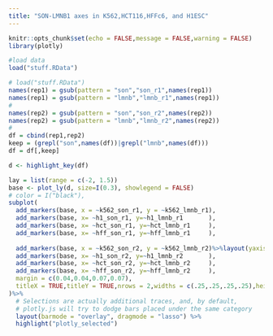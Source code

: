 ```yaml
---
title: "SON-LMNB1 axes in K562,HCT116,HFFc6, and H1ESC"
---
```


```r
knitr::opts_chunk$set(echo = FALSE,message = FALSE,warning = FALSE)
library(plotly)
```

```r
#load data
load("stuff.RData")

```

```r
# load("stuff.RData")
names(rep1) = gsub(pattern = "son","son_r1",names(rep1))
names(rep1) = gsub(pattern = "lmnb","lmnb_r1",names(rep1))
# 
names(rep2) = gsub(pattern = "son","son_r2",names(rep2))
names(rep2) = gsub(pattern = "lmnb","lmnb_r2",names(rep2))
# 
df = cbind(rep1,rep2)
keep = (grepl("son",names(df))|grepl("lmnb",names(df)))
df = df[,keep]

```

```r
d <- highlight_key(df)

lay = list(range = c(-2, 1.5))
base <- plot_ly(d, size=I(0.3), showlegend = FALSE)
# color = I("black"),
subplot(
  add_markers(base, x = ~k562_son_r1, y = ~k562_lmnb_r1),
  add_markers(base, x= ~h1_son_r1, y=~h1_lmnb_r1       ),
  add_markers(base, x= ~hct_son_r1, y=~hct_lmnb_r1     ),
  add_markers(base, x= ~hff_son_r1, y=~hff_lmnb_r1     ),
  
  add_markers(base, x = ~k562_son_r2, y = ~k562_lmnb_r2)%>%layout(yaxis=lay),
  add_markers(base, x= ~h1_son_r2, y=~h1_lmnb_r2       ),
  add_markers(base, x= ~hct_son_r2, y=~hct_lmnb_r2     ),
  add_markers(base, x= ~hff_son_r2, y=~hff_lmnb_r2     ),
  margin = c(0.04,0.04,0.07,0.07),
  titleX = TRUE,titleY = TRUE,nrows = 2,widths = c(.25,.25,.25,.25),heights = c(.5,.5) 
)%>%
  # Selections are actually additional traces, and, by default, 
  # plotly.js will try to dodge bars placed under the same category
  layout(barmode = "overlay", dragmode = "lasso") %>% 
  highlight("plotly_selected")
```

